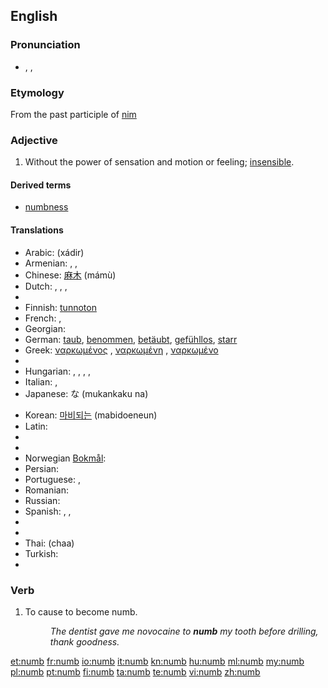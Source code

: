 ==English==

===Pronunciation===
* {{enPR|nŭm}}, {{IPA|/nʌm/}}, {{SAMPA|/nVm/}}
*: {{rhymes|ʌm}}

===Etymology===
From the past participle of [[nim]]

===Adjective===
{{en-adj|number|numbest}}

# Without the power of sensation and motion or feeling; [[insensible]].

====Derived terms====
* [[numbness]]

====Translations====
{{trans-top|without the power of sensation}}
* Arabic: {{Arab|[[خدر]]}} (xádir)
* Armenian: {{t|hy|թմրած|tr=t'mraç}}, {{t|hy|անզգա|tr=anzga}}, {{t|hy|ընդարմացած|tr=ëndarmac'aç}}
* Chinese: [[麻木]] (mámù)
* Dutch: {{t-|nl|verdoofd}}, {{t+|nl|bewusteloos}}, {{t-|nl|verstijfd}}, {{t-|nl|verkleumd}}
* {{trreq|Esperanto}}
* Finnish: [[tunnoton]]
* French: {{t+|fr|engourdi|m}}, {{t+|fr|engourdie|f}}
* Georgian: {{t|ka|გაშეშებული|tr=gašešebuli|sc=Geor|xs=Georgian}} {{t|ka|გაფიჩხებული|tr=gap‘ičxebuli|sc=Geor|xs=Georgian}}
* German: [[taub]], [[benommen]], [[betäubt]], [[gefühllos]], [[starr]]
* Greek: [[ναρκωμένος]] {{m}}, [[ναρκωμένη]] {{f}}, [[ναρκωμένο]] {{n}}
* {{trreq|Hebrew}}
* Hungarian: {{t|hu|dermedt}}, {{t+|hu|zsibbadt}}, {{t|hu|meggémberedett}}, {{t|hu|kábult}}, {{t|hu|eltompult}}
* Italian: {{t-|it|intorpidito|m}}, {{t-|it|intorpidita|f}}
* Japanese: {{Jpan|[[無感覚]]}}な (mukankaku na)
{{trans-mid}}
* Korean: [[마비되는]] (mabidoeneun)
* Latin: {{t|la|torpens|alt=torpēns}}
* {{trreq|Latvian}}
* {{trreq|Lithuanian}}
* Norwegian [[Bokmål]]: {{t-|no|nummen}}
* Persian: {{t|fa|بیحس|xs=Persian}}
* Portuguese: {{t-|pt|entorpecido|m}}, {{t-|pt|entorpecido|f|alt=entorpecida}}
* Romanian: {{t-|ro|amorţit}}
* Russian: {{t|ru|онемелый|tr=onemélyj}}
* Spanish: {{t|es|entumecido}}, {{t|es|entumido}}, {{t|es|insensible}}
* {{trreq|Swahili}}
* {{trreq|Swedish}}
* Thai: {{Thai|[[ชา]]}} (chaa)
* Turkish: {{t|tr|uyuşuk}}
* {{trreq|Vietnamese}}
{{trans-bottom}}

===Verb===
{{en-verb}}

# To cause to become numb.
#: ''The dentist gave me novocaine to '''numb''' my tooth before drilling, thank goodness.''

[[et:numb]]
[[fr:numb]]
[[io:numb]]
[[it:numb]]
[[kn:numb]]
[[hu:numb]]
[[ml:numb]]
[[my:numb]]
[[pl:numb]]
[[pt:numb]]
[[fi:numb]]
[[ta:numb]]
[[te:numb]]
[[vi:numb]]
[[zh:numb]]